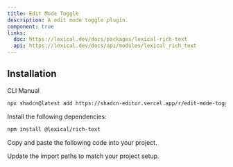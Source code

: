 ```yaml
---
title: Edit Mode Toggle
description: A edit mode toggle plugin.
component: true
links:
  doc: https://lexical.dev/docs/packages/lexical-rich-text
  api: https://lexical.dev/docs/api/modules/lexical_rich_text
---
```


<ComponentPreview
  name="edit-mode-toggle-plugin-demo"
  className="[&_.preview>[data-orientation=vertical]]:sm:max-w-[70%]"
  description="An edit mode toggle plugin"
/>

## Installation

<Tabs defaultValue="cli">

<TabsList>
  <TabsTrigger value="cli">CLI</TabsTrigger>
  <TabsTrigger value="manual">Manual</TabsTrigger>
</TabsList>

<TabsContent value="cli">

```bash
npx shadcn@latest add https://shadcn-editor.vercel.app/r/edit-mode-toggle-plugin.json
```

</TabsContent>

<TabsContent value="manual">

<Steps>

<Step>Install the following dependencies:</Step>

```bash
npm install @lexical/rich-text
```

<Step>Copy and paste the following code into your project.</Step>

<ComponentSource name="edit-mode-toggle-plugin" />

<Step>Update the import paths to match your project setup.</Step>

</Steps>

</TabsContent>

</Tabs>